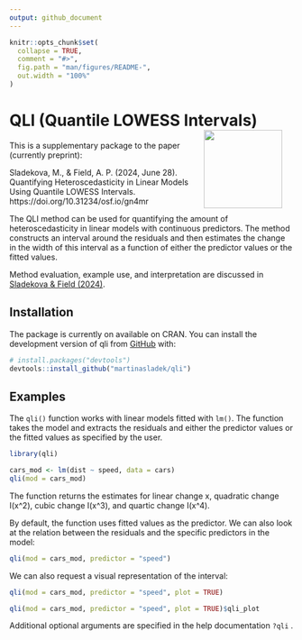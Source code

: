 ```yaml
---
output: github_document
---
```


<!-- README.md is generated from README.Rmd. Please edit that file -->

```r
knitr::opts_chunk$set(
  collapse = TRUE,
  comment = "#>",
  fig.path = "man/figures/README-",
  out.width = "100%"
)
```

# QLI (Quantile LOWESS Intervals) <a href='https://github.com/martinasladek/qli'><img src='man/figures/qli_hex' align="right" hspace="20"  height="139" /></a>

<!-- badges: start -->
<!-- badges: end -->

This is a supplementary package to the paper (currently preprint): 

Sladekova, M., & Field, A. P. (2024, June 28). Quantifying Heteroscedasticity in Linear Models Using Quantile LOWESS Intervals. https://doi.org/10.31234/osf.io/gn4mr

The QLI method can be used for quantifying the amount of heteroscedasticity in linear models with continuous predictors. The method constructs an interval around the residuals and then estimates the change in the width of this interval as a function of either the predictor values or the fitted values. 

Method evaluation, example use, and interpretation are discussed in [Sladekova & Field (2024)](https://doi.org/10.31234/osf.io/gn4mr).

## Installation

The package is currently on available on CRAN. You can install the development version of qli from [GitHub](https://github.com/) with:

``` r
# install.packages("devtools")
devtools::install_github("martinasladek/qli")
```

## Examples

The `qli()` function works with linear models fitted with `lm()`. The function takes the model and extracts the residuals and either the predictor values or the fitted values as specified by the user. 

```r
library(qli)

cars_mod <- lm(dist ~ speed, data = cars)
qli(mod = cars_mod)
```

The function returns the estimates for linear change x, quadratic change I(x^2), cubic change I(x^3), and quartic change I(x^4).   

By default, the function uses fitted values as the predictor. We can also look at the relation between the residuals and the specific predictors in the model:

```r
qli(mod = cars_mod, predictor = "speed")
```

We can also request a visual representation of the interval: 

```r
qli(mod = cars_mod, predictor = "speed", plot = TRUE)
```

```r
qli(mod = cars_mod, predictor = "speed", plot = TRUE)$qli_plot
```

Additional optional arguments are specified in the help documentation `?qli` . 


